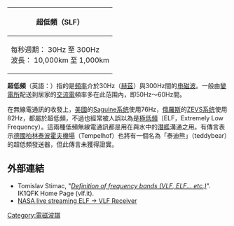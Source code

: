 {| align="right" border="0" class="wikitable"
|- 
!  超低頻（SLF）
|- 
| 每秒週期： 30Hz 至 300Hz <br>
波長： 10,000km 至 1,000km 
|}
'''超低頻'''（英語：{{lang|en|Super Low Frequency，'''SLF'''}}）指的是[[頻率|頻率]]介於30Hz（[[赫茲|赫茲]]）與300Hz間的[[电磁波|电磁波]]。一般由[[變電所|變電所]]配送到居家的[[交流電|交流電]]頻率多在此范围內，即50Hz～60Hz間。

在無線電通訊的收發上，[[美國|美國]]的[[Saguine系统|Saguine系统]]使用76Hz，[[俄羅斯|俄羅斯]]的[[ZEVS系统|ZEVS系统]]使用82Hz，都屬於超低頻，不過也經常被人誤以為是[[極低頻|極低頻]]（ELF，Extremely Low Frequency）。這兩種低頻無線電通訊都是用在與水中的[[潛艦|潛艦]]溝通之用。有傳言表示[[德國|德國]][[柏林－滕珀尔霍夫机场|柏林泰波霍夫機場]]（Tempelhof）也將有一個名為「泰迪熊」（teddybear）的超低頻發送器，但此傳言未獲得證實。
<!--在資訊應用上，有愈來愈多的[[個人電腦|個人電腦]]配裝[[音效卡|音效卡]]，並用音效卡來取代超低頻需求的[[无线电接收机|无线电接收机]]，因為如此可使體積更小、成本更低。音效卡在信號接收上使用線圈或[[天線|天線]]，再透過軟體體進行信號解析，軟體是用[[快速傅立叶变换|快速傅立叶变换]][[算法|算法]]轉換回可聽的聲音。-->

==外部連結==
* Tomislav Stimac, "''[http://www.vlf.it/frequency/bands.html Definition of frequency bands (VLF, ELF... etc.)]''".  IK1QFK Home Page (vlf.it). 
* [http://spaceweather.com/glossary/inspire.html NASA live streaming ELF -> VLF Receiver]

{{EMSpectrum}}
{{無線電}}
{{Physics-stub}}
{{com-stub}}

[[Category:電磁波譜|Category:電磁波譜]]